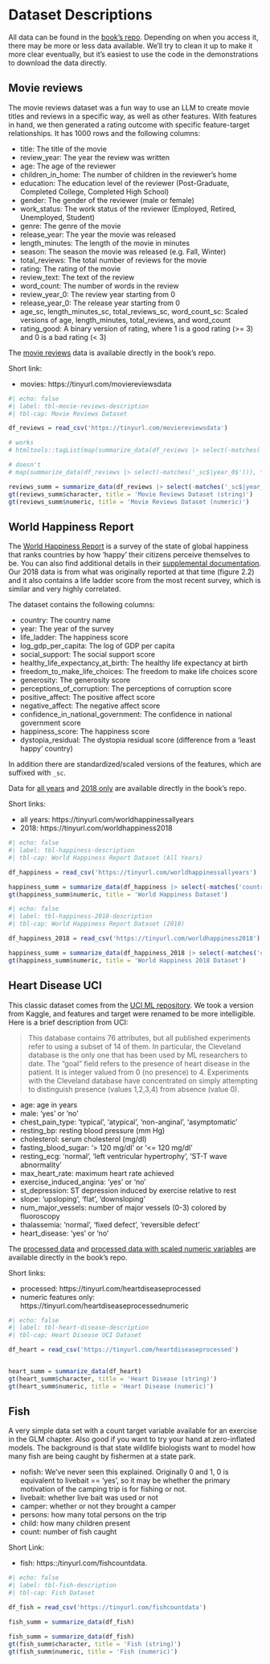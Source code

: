 # Dataset Descriptions {#sec-data-descript}

All data can be found in the [book's repo](github.com/m-clark/book-of-models/data). Depending on when you access it, there may be more or less data available.  We'll try to clean it up to make it more clear eventually, but it's easiest to use the code in the demonstrations to download the data directly.


## Movie reviews {#sec-dd-movie-reviews}

The movie reviews dataset was a fun way to use an LLM to create movie titles and reviews in a specific way, as well as other features. With features in hand, we then generated a rating outcome with specific feature-target relationships. It has 1000 rows and the following columns:

- title: The title of the movie
- review_year: The year the review was written
- age: The age of the reviewer
- children_in_home: The number of children in the reviewer's home
- education: The education level of the reviewer (Post-Graduate, Completed College, Completed High School)
- gender: The gender of the reviewer (male or female)
- work_status: The work status of the reviewer (Employed, Retired, Unemployed, Student)
- genre: The genre of the movie
- release_year: The year the movie was released
- length_minutes: The length of the movie in minutes
- season: The season the movie was released (e.g. Fall, Winter)
- total_reviews: The total number of reviews for the movie
- rating: The rating of the movie
- review_text: The text of the review
- word_count: The number of words in the review
- review_year_0: The review year starting from 0
- release_year_0: The release year starting from 0
- age_sc, length_minutes_sc, total_reviews_sc, word_count_sc: Scaled versions of age, length_minutes, total_reviews, and word_count
- rating_good: A binary version of rating, where 1 is a good rating (>= 3) and 0 is a bad rating (< 3)

The [movie reviews](https://raw.githubusercontent.com/m-clark/book-of-models/main/data/movie_reviews.csv) data is available directly in the book's repo.

Short link:

- movies: https://tinyurl.com/moviereviewsdata

<!-- TODO: since requires html package just to print these, unlikely to work in pdf -->

```r
#| echo: false
#| label: tbl-movie-reviews-description
#| tbl-cap: Movie Reviews Dataset

df_reviews = read_csv('https://tinyurl.com/moviereviewsdata')

# works
# htmltools::tagList(map(summarize_data(df_reviews |> select(-matches('_sc$|year_0$'))), \(x) gt(x)))

# doesn't
# map(summarize_data(df_reviews |> select(-matches('_sc$|year_0$'))), \(x) print(gt(x)))

reviews_summ = summarize_data(df_reviews |> select(-matches('_sc$|year_0$')))
gt(reviews_summ$character, title = 'Movie Reviews Dataset (string)')
gt(reviews_summ$numeric, title = 'Movie Reviews Dataset (numeric)')
```


## World Happiness Report {#sec-dd-world-happiness-report}

The [World Happiness Report](https://worldhappiness.report/) is a survey of the state of global happiness that ranks countries by how 'happy' their citizens perceive themselves to be.  You can also find additional details in their [supplemental documentation](https://happiness-report.s3.amazonaws.com/2024/Ch2+Appendix.pdf).  Our 2018 data is from what was originally reported at that time (figure 2.2) and it also contains a life ladder score from the most recent survey, which is similar and very highly correlated.  

The dataset contains the following columns:

- country: The country name
- year: The year of the survey
- life_ladder: The happiness score
- log_gdp_per_capita: The log of GDP per capita
- social_support: The social support score
- healthy_life_expectancy_at_birth: The healthy life expectancy at birth
- freedom_to_make_life_choices: The freedom to make life choices score
- generosity: The generosity score
- perceptions_of_corruption: The perceptions of corruption score
- positive_affect: The positive affect score
- negative_affect: The negative affect score
- confidence_in_national_government: The confidence in national government score
- happiness_score: The happiness score
- dystopia_residual: The dystopia residual score (difference from a 'least happy' country)

In addition there are standardized/scaled versions of the features, which are suffixed with `_sc`.

Data for [all years](https://raw.githubusercontent.com/m-clark/book-of-models/main/data/world_happiness_all_years.csv) and [2018 only](https://raw.githubusercontent.com/m-clark/book-of-models/main/data/world_happiness_2018.csv) are available directly in the book's repo.

Short links:

- all years: https://tinyurl.com/worldhappinessallyears
- 2018: https://tinyurl.com/worldhappiness2018

```r
#| echo: false
#| label: tbl-happiness-description
#| tbl-cap: World Happiness Report Dataset (All Years)

df_happiness = read_csv('https://tinyurl.com/worldhappinessallyears')

happiness_summ = summarize_data(df_happiness |> select(-matches('country|cntry|_sc$')))
gt(happiness_summ$numeric, title = 'World Happiness Dataset')
```

```r
#| echo: false
#| label: tbl-happiness-2018-description
#| tbl-cap: World Happiness Report Dataset (2018)

df_happiness_2018 = read_csv('https://tinyurl.com/worldhappiness2018')

happiness_summ = summarize_data(df_happiness_2018 |> select(-matches('country|cntry|_sc$')))
gt(happiness_summ$numeric, title = 'World Happiness 2018 Dataset')
```



## Heart Disease UCI {#sec-dd-heart-disease-uci}

This classic dataset comes from the [UCI ML repository](https://archive.ics.uci.edu/dataset/45/heart+disease). We took a version from Kaggle, and features and target were renamed to be more intelligible. Here is a brief description from UCI:

>This database contains 76 attributes, but all published experiments refer to using a subset of 14 of them.  In particular, the Cleveland database is the only one that has been used by ML researchers to date.  The "goal" field refers to the presence of heart disease in the patient.  It is integer valued from 0 (no presence) to 4. Experiments with the Cleveland database have concentrated on simply attempting to distinguish presence (values 1,2,3,4) from absence (value 0).

- age: age in years
- male: 'yes' or 'no'
- chest_pain_type: 'typical', 'atypical', 'non-anginal', 'asymptomatic'
- resting_bp: resting blood pressure (mm Hg)
- cholesterol: serum cholesterol (mg/dl)
- fasting_blood_sugar: '> 120 mg/dl' or '<= 120 mg/dl'
- resting_ecg: 'normal', 'left ventricular hypertrophy', 'ST-T wave abnormality'
- max_heart_rate: maximum heart rate achieved
- exercise_induced_angina: 'yes' or 'no'
- st_depression: ST depression induced by exercise relative to rest
- slope: 'upsloping', 'flat', 'downsloping'
- num_major_vessels: number of major vessels (0-3) colored by fluoroscopy
- thalassemia: 'normal', 'fixed defect', 'reversible defect'
- heart_disease: 'yes' or 'no'

The [processed data](https://raw.githubusercontent.com/m-clark/book-of-models/main/data/heart_disease_processed.csv) and [processed data with scaled numeric variables](https://raw.githubusercontent.com/m-clark/book-of-models/main/data/heart_disease_processed_numeric_sc.csv) are available directly in the book's repo.


Short links:

- processed: https://tinyurl.com/heartdiseaseprocessed
- numeric features only: https://tinyurl.com/heartdiseaseprocessednumeric

```r
#| echo: false
#| label: tbl-heart-disease-description
#| tbl-cap: Heart Disease UCI Dataset

df_heart = read_csv('https://tinyurl.com/heartdiseaseprocessed')


heart_summ = summarize_data(df_heart)
gt(heart_summ$character, title = 'Heart Disease (string)')
gt(heart_summ$numeric, title = 'Heart Disease (numeric)')
```

## Fish {#sec-dd-fish}

A very simple data set with a count target variable available for an exercise in the GLM chapter.  Also good if you want to try your hand at zero-inflated models. The background is that state wildlife biologists want to model how many fish are being caught by fishermen at a state park.

- nofish: We've never seen this explained. Originally 0 and 1, 0 is equivalent to livebait == 'yes', so it may be whether the primary motivation of the camping trip is for fishing or not.
- livebait: whether live bait was used or not
- camper: whether or not they brought a camper
- persons: how many total persons on the trip
- child: how many children present
- count: number of fish caught

Short Link:

- fish: https::/tinyurl.com/fishcountdata.

```r
#| echo: false
#| label: tbl-fish-description
#| tbl-cap: Fish Dataset

df_fish = read_csv('https://tinyurl.com/fishcountdata')

fish_summ = summarize_data(df_fish)

fish_summ = summarize_data(df_fish)
gt(fish_summ$character, title = 'Fish (string)')
gt(fish_summ$numeric, title = 'Fish (numeric)')
```

<!-- 

## Heart Failure {#sec-dd-heart-failure}

Dataset from Davide Chicco, Giuseppe Jurman: â€œMachine learning can predict survival of patients with heart failure from serum creatinine and ejection fraction alone. BMC Medical Informatics and Decision Making 20, 16 (2020)

https://www.kaggle.com/datasets/andrewmvd/heart-failure-clinical-data

Cardiovascular diseases (CVDs) are the number 1 cause of death globally, taking an estimated 17.9 million lives each year, which accounts for 31% of all deaths worldwide.
Heart failure is a common event caused by CVDs and this dataset contains 12 features that can be used to predict mortality by heart failure.

Most cardiovascular diseases can be prevented by addressing behavioral risk factors such as tobacco use, unhealthy diet and obesity, physical inactivity and harmful use of alcohol using population-wide strategies.

People with cardiovascular disease or who are at high cardiovascular risk (due to the presence of one or more risk factors such as hypertension, diabetes, hyperlipidaemia or already established disease) need early detection and management wherein a machine learning model can be of great help.


- age: Age

anaemia: Decrease of red blood cells or hemoglobin (boolean)

creatinine_phosphokinase: Level of the CPK enzyme in the blood (mcg/L)

diabetes: If the patient has diabetes (boolean)

ejection_fraction: Percentage of blood leaving the heart at each contraction (percentage)

high_blood_pressure: If the patient has hypertension (boolean)

platelets: Platelets in the blood (kiloplatelets/mL)

serum_creatinine: Level of serum creatinine in the blood (mg/dL)

serum_sodium: Level of serum sodium in the blood (mEq/L)

sex: Woman or man (binary)

smoking: If the patient smokes or not (boolean)

time: Follow-up period (days)

DEATH_EVENT: If the patient deceased during the follow-up period (boolean)

For booleans:
Sex - Gender of patient Male = 1, Female =0  (renamed for our data)
Age - Age of patient
Diabetes - 0 = No, 1 = Yes
Anaemia - 0 = No, 1 = Yes
High_blood_pressure - 0 = No, 1 = Yes
Smoking - 0 = No, 1 = Yes
DEATH_EVENT - 0 = No, 1 = Yes 

-->